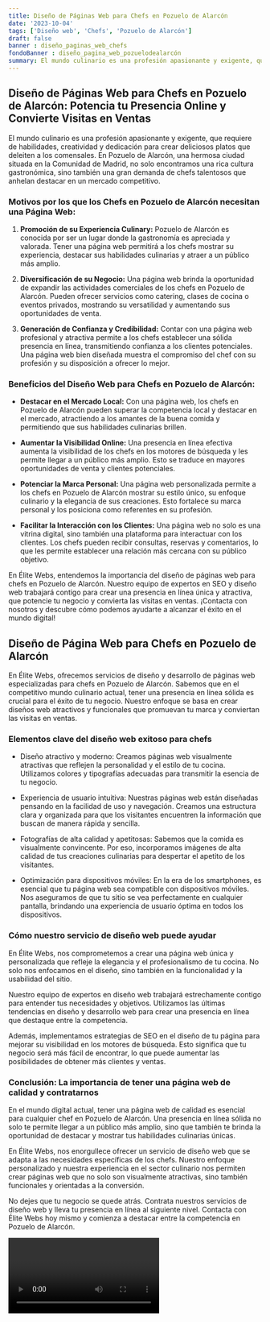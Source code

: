 ```yaml
---
title: Diseño de Páginas Web para Chefs en Pozuelo de Alarcón
date: '2023-10-04'
tags: ['Diseño web', 'Chefs', 'Pozuelo de Alarcón']
draft: false
banner : diseño_paginas_web_chefs
fondoBanner : diseño_pagina_web_pozuelodealarcón
summary: El mundo culinario es una profesión apasionante y exigente, que requiere de habilidades, creatividad y dedicación para crear deliciosos platos que deleiten a los comensales. En Pozuelo de Alarcón, una hermosa ciudad situada en la Comunidad de Madrid, no solo encontramos una rica cultura gastronómica, sino también una gran demanda de chefs talentosos que anhelan destacar en un mercado competitivo.
---
```


## **Diseño de Páginas Web para Chefs en Pozuelo de Alarcón: Potencia tu Presencia Online y Convierte Visitas en Ventas**

El mundo culinario es una profesión apasionante y exigente, que requiere de habilidades, creatividad y dedicación para crear deliciosos platos que deleiten a los comensales. En Pozuelo de Alarcón, una hermosa ciudad situada en la Comunidad de Madrid, no solo encontramos una rica cultura gastronómica, sino también una gran demanda de chefs talentosos que anhelan destacar en un mercado competitivo.

### **Motivos por los que los Chefs en Pozuelo de Alarcón necesitan una Página Web:**

1. **Promoción de su Experiencia Culinary:** Pozuelo de Alarcón es conocida por ser un lugar donde la gastronomía es apreciada y valorada. Tener una página web permitirá a los chefs mostrar su experiencia, destacar sus habilidades culinarias y atraer a un público más amplio.

2. **Diversificación de su Negocio:** Una página web brinda la oportunidad de expandir las actividades comerciales de los chefs en Pozuelo de Alarcón. Pueden ofrecer servicios como catering, clases de cocina o eventos privados, mostrando su versatilidad y aumentando sus oportunidades de venta.

3. **Generación de Confianza y Credibilidad:** Contar con una página web profesional y atractiva permite a los chefs establecer una sólida presencia en línea, transmitiendo confianza a los clientes potenciales. Una página web bien diseñada muestra el compromiso del chef con su profesión y su disposición a ofrecer lo mejor.

### **Beneficios del Diseño Web para Chefs en Pozuelo de Alarcón:**

- **Destacar en el Mercado Local:** Con una página web, los chefs en Pozuelo de Alarcón pueden superar la competencia local y destacar en el mercado, atractiendo a los amantes de la buena comida y permitiendo que sus habilidades culinarias brillen.

- **Aumentar la Visibilidad Online:** Una presencia en línea efectiva aumenta la visibilidad de los chefs en los motores de búsqueda y les permite llegar a un público más amplio. Esto se traduce en mayores oportunidades de venta y clientes potenciales.

- **Potenciar la Marca Personal:** Una página web personalizada permite a los chefs en Pozuelo de Alarcón mostrar su estilo único, su enfoque culinario y la elegancia de sus creaciones. Esto fortalece su marca personal y los posiciona como referentes en su profesión.

- **Facilitar la Interacción con los Clientes:** Una página web no solo es una vitrina digital, sino también una plataforma para interactuar con los clientes. Los chefs pueden recibir consultas, reservas y comentarios, lo que les permite establecer una relación más cercana con su público objetivo.

En Élite Webs, entendemos la importancia del diseño de páginas web para chefs en Pozuelo de Alarcón. Nuestro equipo de expertos en SEO y diseño web trabajará contigo para crear una presencia en línea única y atractiva, que potencie tu negocio y convierta las visitas en ventas. ¡Contacta con nosotros y descubre cómo podemos ayudarte a alcanzar el éxito en el mundo digital!

<GifSeo />

<Cta />

## Diseño de Página Web para Chefs en Pozuelo de Alarcón

En Élite Webs, ofrecemos servicios de diseño y desarrollo de páginas web especializadas para chefs en Pozuelo de Alarcón. Sabemos que en el competitivo mundo culinario actual, tener una presencia en línea sólida es crucial para el éxito de tu negocio. Nuestro enfoque se basa en crear diseños web atractivos y funcionales que promuevan tu marca y conviertan las visitas en ventas.

### Elementos clave del diseño web exitoso para chefs

- Diseño atractivo y moderno: Creamos páginas web visualmente atractivas que reflejen la personalidad y el estilo de tu cocina. Utilizamos colores y tipografías adecuadas para transmitir la esencia de tu negocio.

- Experiencia de usuario intuitiva: Nuestras páginas web están diseñadas pensando en la facilidad de uso y navegación. Creamos una estructura clara y organizada para que los visitantes encuentren la información que buscan de manera rápida y sencilla.

- Fotografías de alta calidad y apetitosas: Sabemos que la comida es visualmente convincente. Por eso, incorporamos imágenes de alta calidad de tus creaciones culinarias para despertar el apetito de los visitantes.

- Optimización para dispositivos móviles: En la era de los smartphones, es esencial que tu página web sea compatible con dispositivos móviles. Nos aseguramos de que tu sitio se vea perfectamente en cualquier pantalla, brindando una experiencia de usuario óptima en todos los dispositivos.

### Cómo nuestro servicio de diseño web puede ayudar

En Élite Webs, nos comprometemos a crear una página web única y personalizada que refleje la elegancia y el profesionalismo de tu cocina. No solo nos enfocamos en el diseño, sino también en la funcionalidad y la usabilidad del sitio.

Nuestro equipo de expertos en diseño web trabajará estrechamente contigo para entender tus necesidades y objetivos. Utilizamos las últimas tendencias en diseño y desarrollo web para crear una presencia en línea que destaque entre la competencia.

Además, implementamos estrategias de SEO en el diseño de tu página para mejorar su visibilidad en los motores de búsqueda. Esto significa que tu negocio será más fácil de encontrar, lo que puede aumentar las posibilidades de obtener más clientes y ventas.

### Conclusión: La importancia de tener una página web de calidad y contratarnos

En el mundo digital actual, tener una página web de calidad es esencial para cualquier chef en Pozuelo de Alarcón. Una presencia en línea sólida no solo te permite llegar a un público más amplio, sino que también te brinda la oportunidad de destacar y mostrar tus habilidades culinarias únicas.

En Élite Webs, nos enorgullece ofrecer un servicio de diseño web que se adapta a las necesidades específicas de los chefs. Nuestro enfoque personalizado y nuestra experiencia en el sector culinario nos permiten crear páginas web que no solo son visualmente atractivas, sino también funcionales y orientadas a la conversión.

No dejes que tu negocio se quede atrás. Contrata nuestros servicios de diseño web y lleva tu presencia en línea al siguiente nivel. Contacta con Élite Webs hoy mismo y comienza a destacar entre la competencia en Pozuelo de Alarcón.

<Video />

<CtaBot job='Chefs' city='Pozuelo de Alarcón'/>

<Gmaps query='Pozuelo de Alarcón+españa+maps' />